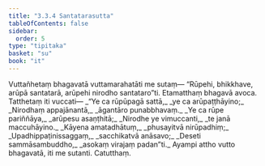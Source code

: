```yaml
---
title: "3.3.4 Santatarasutta"
tableOfContents: false
sidebar:
  order: 5
type: "tipitaka"
basket: "su"
book: "it"
---
```



<DynamicBreadcrumb />

<Division number="73" book="it">

<Paragraph number="471" book="it">
Vuttañhetaṃ bhagavatā vuttamarahatāti me sutaṃ—
</Paragraph>

<Paragraph number="472" book="it">
“Rūpehi, bhikkhave, arūpā santatarā, arūpehi nirodho santataro”ti. Etamatthaṃ bhagavā avoca. Tatthetaṃ iti vuccati—
</Paragraph>

<Paragraph number="473" type="verses" book="it">
_“Ye ca rūpūpagā sattā,_  
_ye ca arūpaṭṭhāyino;_  
_Nirodhaṃ appajānantā,_  
_āgantāro punabbhavaṃ._  

</Paragraph>

<Paragraph number="474" type="verses" book="it">
_Ye ca rūpe pariññāya,_  
_arūpesu asaṇṭhitā;_  
_Nirodhe ye vimuccanti,_  
_te janā maccuhāyino._  

</Paragraph>

<Paragraph number="475" type="verses" book="it">
_Kāyena amatadhātuṃ,_  
_phusayitvā nirūpadhiṃ;_  
_Upadhippaṭinissaggaṃ,_  
_sacchikatvā anāsavo;_  
_Deseti sammāsambuddho,_  
_asokaṃ virajaṃ padan”ti._  

</Paragraph>

<Paragraph number="476" book="it">
Ayampi attho vutto bhagavatā, iti me sutanti.

</Paragraph>
</Division>

<Paragraph number="477" type="center" book="it">
Catutthaṃ.
</Paragraph>